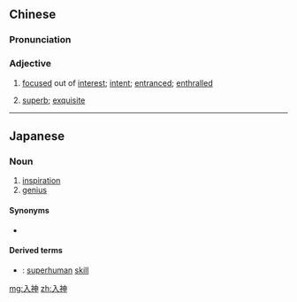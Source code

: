 ==Chinese==
{{zh-forms}}

===Pronunciation===
{{zh-pron
|m=rùshén
|c=jap6 san4
|h=pfs=ngi̍p-sṳ̀n
|mn=zz,kh:ji̍p-sîn/xm,qz,tp:li̍p-sîn
|cat=a
}}

===Adjective===
{{zh-adj}}

# [[focused]] out of [[interest]]; [[intent]]; [[entranced]]; [[enthralled]]
#: {{zh-x|你 睇 咩 睇 到 '''入''' 嗮 '''神''' 啊{aa3}？|What are you looking at so '''intently'''?|C}}
# [[superb]]; [[exquisite]]

----

==Japanese==
{{ja-kanjitab|にゅう|しん|yomi=o}}

===Noun===
{{ja-noun|にゅうしん}}

# [[inspiration]]
# [[genius]]

====Synonyms====
* {{sense|inspiration}} {{ja-r|霊感|れいかん}}

====Derived terms====
* {{ja-r|入神の技|にゅうしん の ぎ}}: [[superhuman]] [[skill]]

[[mg:入神]]
[[zh:入神]]